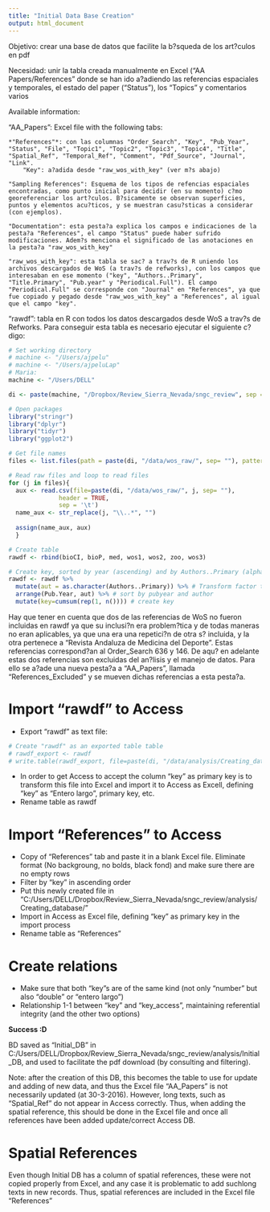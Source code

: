 ---
title: "Initial Data Base Creation"
output: html_document
---

Objetivo: crear una base de datos que facilite la b?squeda de los art?culos en pdf

Necesidad: unir la tabla creada manualmente en Excel ("AA Papers/References" donde se han ido a?adiendo las referencias espaciales y temporales, el estado del paper ("Status"), los "Topics" y comentarios varios

Available information:

"AA_Papers": Excel file with the following tabs:

	*"References"*: con las columnas "Order_Search", "Key", "Pub_Year", "Status", "File", "Topic1", "Topic2", "Topic3", "Topic4", "Title", "Spatial_Ref", "Temporal_Ref", "Comment", "Pdf_Source", "Journal", "Link".
	    "Key": a?adida desde "raw_wos_with_key" (ver m?s abajo)
	
	"Sampling References": Esquema de los tipos de refencias espaciales encontradas, como punto inicial para decidir (en su momento) c?mo georeferenciar los art?culos. B?sicamente se observan superficies, puntos y elementos acu?ticos, y se muestran casu?sticas a considerar (con ejemplos).
	
	"Documentation": esta pesta?a explica los campos e indicaciones de la pesta?a "References", el campo "Status" puede haber sufrido modificaciones. Adem?s menciona el significado de las anotaciones en la pesta?a "raw_wos_with_key"
	
	"raw_wos_with_key": esta tabla se sac? a trav?s de R uniendo los archivos descargados de WoS (a trav?s de refworks), con los campos que interesaban en ese momento ("key", "Authors..Primary", "Title.Primary", "Pub.year" y "Periodical.Full"). El campo "Periodical.Full" se corresponde con "Journal" en "References", ya que fue copiado y pegado desde "raw_wos_with_key" a "References", al igual que el campo "key".


"rawdf": tabla en R con todos los datos descargados desde WoS a trav?s de Refworks. Para conseguir esta tabla es necesario ejecutar el siguiente c?digo:


```{r}
# Set working directory 
# machine <- "/Users/ajpelu"
# machine <- "/Users/ajpeluLap"
# Maria: 
machine <- "/Users/DELL"

di <- paste(machine, "/Dropbox/Review_Sierra_Nevada/sngc_review", sep = "")

# Open packages
library("stringr") 
library("dplyr")
library("tidyr")
library("ggplot2")

# Get file names
files <- list.files(path = paste(di, "/data/wos_raw/", sep= ""), pattern= "\\.txt$")

# Read raw files and loop to read files 
for (j in files){ 
  aux <- read.csv(file=paste(di, "/data/wos_raw/", j, sep= ""),
              header = TRUE,
              sep = '\t')
  name_aux <- str_replace(j, "\\..*", "") 
  
  assign(name_aux, aux)
  }

# Create table
rawdf <- rbind(bioCI, bioP, med, wos1, wos2, zoo, wos3)

# Create key, sorted by year (ascending) and by Authors..Primary (alphabetically)
rawdf <- rawdf %>% 
  mutate(aut = as.character(Authors..Primary)) %>% # Transform factor to character 
  arrange(Pub.Year, aut) %>% # sort by pubyear and author 
  mutate(key=cumsum(rep(1, n()))) # create key 
```

Hay que tener en cuenta que dos de las referencias de WoS no fueron incluidas en rawdf ya que su inclusi?n era problem?tica y de todas maneras no eran aplicables, ya que una era una repetici?n de otra s? incluida, y la otra pertenece a "Revista Andaluza de Medicina del Deporte". Estas referencias correspond?an al Order_Search 636 y 146. De aqu? en adelante estas dos referencias son excluidas del an?lisis y el manejo de datos. Para ello se a?ade una nueva pesta?a a "AA_Papers", llamada "References_Excluded" y se mueven dichas referencias a esta pesta?a. 


# Import "rawdf" to Access

- Export "rawdf" as text file:

```{r} 
# Create "rawdf" as an exported table table
# rawdf_export <- rawdf
# write.table(rawdf_export, file=paste(di, "/data/analysis/Creating_database/rawdf.txt", sep=""), sep="\t", row.names = FALSE)
```

- In order to get Access to accept the column "key" as primary key is to transform this file into Excel and import it to Access as Excell, defining "key" as "Entero largo", primary key, etc.
- Rename table as rawdf

# Import "References" to Access

- Copy of "References" tab and paste it in a blank Excel file. Eliminate format (No backgroung, no bolds, black fond) and make sure there are no empty rows
- Filter by "key" in ascending order
- Put this newly created file in "C:/Users/DELL/Dropbox/Review_Sierra_Nevada/sngc_review/analysis/Creating_database/"
- Import in Access as Excel file, defining "key" as primary key in the import process
- Rename table as "References"

# Create relations

- Make sure that both "key"s are of the same kind (not only "number" but also "double" or "entero largo")
- Relationship 1-1 between "key" and "key_access", maintaining referential integrity (and the other two options)

**Success :D**

BD saved as "Initial_DB" in C:/Users/DELL/Dropbox/Review_Sierra_Nevada/sngc_review/analysis/Initial_DB, and used to facilitate the pdf download (by consulting and filtering). 

Note: after the creation of this DB, this becomes the table to use for update and adding of new data, and thus the Excel file "AA_Papers" is not necessarily updated (at 30-3-2016). However, long texts, such as "Spatial_Ref" do not appear in Access correctly. Thus, when adding the spatial reference, this should be done in the Excel file and once all references have been added update/correct Access DB.

# Spatial References

Even though Initial DB has a column of spatial references, these were not copied properly from Excel, and any case it is problematic to add suchlong texts in new records. Thus, spatial references are included in the Excel file "References"




